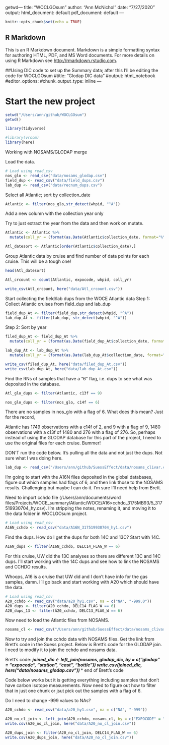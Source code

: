 getwd---
title: "WOCLGOsum"
author: "Ann McNichol"
date: "7/27/2020"
output:
  html_document: default
  pdf_document: default
---

```r
knitr::opts_chunk$set(echo = TRUE)
```

## R Markdown

This is an R Markdown document. Markdown is a simple formatting syntax for authoring HTML, PDF, and MS Word documents. For more details on using R Markdown see <http://rmarkdown.rstudio.com>.


##Using DIC code to set up the Summary data; after this I'll be editing the code for WOCLGOsum
#title: "Glodap DIC data"
#output: html_notebook
#editor_options: 
  #chunk_output_type: inline
---

# Start the new project

```r
setwd("/Users/ann/github/WOCLGOsum")
getwd()
```

```r
library(tidyverse)
```

```r
#library(vroom)
library(here)
```

Working with NOSAMS/GLODAP merge

Load the data. 

```r
# Load using read_csv
nos_glo <- read_csv("data/nosams_glodap.csv")
field_dup <- read_csv("data/field_dups.csv")
lab_dup <- read_csv("data/recnum_dups.csv")
```


Select all Atlantic; sort by collection_date

```r
Atlantic <- filter(nos_glo,str_detect(whpid, "^A"))
```

Add a new column with the collection year only

Try to just extract the year from the data and then work on mutate.



```r
Atlantic <- Atlantic %>%
  mutate(coll_yr = (format(as.Date(Atlantic$collection_date, format="%Y-%m-%d"),"%Y")))
```

```r
Atl_datesort <- Atlantic[order(Atlantic$collection_date),]
```

Group Atlantic data by cruise and find number of data points for each cruise. This will be a tough one!


```r
head(Atl_datesort)
```

```r
Atl_crcount <- count(Atlantic, expocode, whpid, coll_yr)

write_csv(Atl_crcount, here("data/Atl_crcount.csv"))
```

Start collecting the field/lab dups from the WOCE Atlantic data
Step 1: Collect Atlantic cruises from field_dup and lab_dup

```r
field_dup_At <- filter(field_dup,str_detect(whpid, "^A"))
lab_dup_At <- filter(lab_dup, str_detect(whpid, "^A"))
```

Step 2: Sort by year

```r
filed_dup_At <- field_dup_At %>%
  mutate(coll_yr = (format(as.Date(field_dup_At$collection_date, format="%Y-%m-%d"),"%Y")))

lab_dup_At <- lab_dup_At %>%
  mutate(coll_yr = (format(as.Date(lab_dup_At$collection_date, format="%Y-%m-%d"),"%Y")))

write_csv(filed_dup_At, here("data/filed_dup_At.csv"))
write_csv(lab_dup_At, here("data/lab_dup_At.csv"))
```

Find the RNs of samples that have a "6" flag, i.e. dups to see what was deposited in the database.

```r
Atl_glo_dups <- filter(Atlantic, c13f == 9)

```

```r
nos_glo_dups <- filter(nos_glo, c14f == 6)

```
There are no samples in nos_glo with a flag of 6. What does this mean? Just for the record,

Atlantic has 1749 observations with a c14f of 2, and 9 with a flag of 9, 1480 observations with a c13f of 1480 and 276 with a flag of 276. So, perhaps instead of using the GLODAP database for this part of the project, I need to use the original files for each cruise. Bummer!


DON'T run the code below. It's pulling all the data and not just the dups. Not sure what I was doing here. 
```r
lab_dup <- read_csv("/Users/ann/github/SuessEffect/data/nosams_clivar.csv")
```

I'm going to start with the A16N files deposited in the global databases, figure out which samples had flags of 6, and then link those to the NOSAMS results. Challenging but maybe I can do it. I'm sure I'll need help from Brett.

Need to import cchdo file (/Users/ann/documents/word files/Projects/WOCE_summary/Atlantic/WOCE/A16>cchdo_3175MB93/5_317519930704_hy.csv). I'm stripping the notes, renaming it, and moving it to the data folder in WOCLGOsum project.

```r
# Load using read_csv
A16N_cchdo <- read_csv("data/A16N_317519930704_hy1.csv")

```

Find the dups. How do I get the dups for both 14C and 13C? Start with 14C.

```r
A16N_dups <- filter(A16N_cchdo, DELC14_FLAG_W == 6)

```

For this cruise, UW did the 13C analyses so there are different 13C and 14C dups. I'll start working with the 14C dups and see how to link the NOSAMS and CCHDO results. 

Whoops, A16 is a cruise that UW did and I don't have info for the gas samples, damn. I'll go back and start working with A20 which should have the data. 

```r
# Load using read_csv
A20_cchdo <- read_csv("data/a20_hy1.csv", na = c("NA", "-999.0"))
A20_dups <- filter(A20_cchdo, DELC14_FLAG_W == 6)
A20_dups_13 <- filter(A20_cchdo, DELC13_FLAG_W == 6)
```
Now need to load the Atlantic files from NOSAMS. 

```r
nosams_cl <- read_csv("/Users/ann/github/SuessEffect/data/nosams_clivar.csv")
```

Now to try and join the cchdo data with NOSAMS files. Get the link from Brett's code in the Suess project. Below is Brett's code for the GLODAP join. I need to modify it to join the cchdo and nosams data. 

Brett's code: 
***joined_dic <- left_join(nosams, glodap_dic, by = c("glodap" = "expocode", "station", "cast", "bottle"))
write.csv(joined_dic, here("data/nosams_glodap.csv")) **** end of Brett's code

Code below works but it is getting everything including samples that don't have carbon isotope measurements. Now need to figure out how to filter that in just one chunk or jsut pick out the samples with a flag of 6. 

Do I need to change -999 values to NAs? 

```r
A20_cchdo <- read_csv("data/a20_hy1.csv", na = c("NA", "-999"))
```

```r
A20_no_cl_join <- left_join(A20_cchdo, nosams_cl, by = c("EXPOCODE" = "expocode", "STNNBR" = "station", "CASTNO" = "cast"))
write.csv(A20_no_cl_join, here("data/A20_no_cl_join.csv"))

A20_dups_join <- filter(A20_no_cl_join, DELC14_FLAG_W == 6)
write.csv(A20_dups_join, here("data/A20_no_cl_join.csv"))
```
